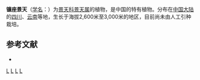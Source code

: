 {{Speciesbox 
| genus = Sedum
| species = celiae
| authority = Hamet
}}
'''镰座景天'''（[[学名|学名]]：{{lang|la|''Sedum celiae''}}）为[[景天科|景天科]][[景天属|景天属]]的植物，是中国的特有植物。分布在[[中国大陆|中国大陆]]的[[四川|四川]]、[[云南|云南]]等地，生长于海拔2,600米至3,000米的地区，目前尚未由人工引种栽培。

== 参考文献 ==
{{refbegin}}
* {{cite web| url =http://www.bioinfo.cn/db05/KmzwSpecies.php?action=view&id=6109| title =镰座景天| work =中国高等植物数据库全库| publisher =中国科学院微生物研究所| author =昆明植物研究所| accessdate =2009-02-25| deadurl =yes| archiveurl =https://web.archive.org/web/20160305062806/http://www.bioinfo.cn/db05/KmzwSpecies.php?action=view&id=6109| archivedate =2016-03-05}}
{{refend}}
{{Taxonbar|from=Q15232186}}

{{DEFAULTSORT:Sedum celiae}}
[[Category:景天属|L]]
[[Category:中國特有植物|L]]
[[Category:四川植物|L]]
[[Category:云南植物|L]]